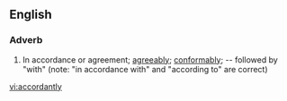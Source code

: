 ==English==

===Adverb===
{{en-adv}}

#In accordance or agreement; [[agreeably]]; [[conformably]]; -- followed by "with" (note: "in accordance with" and "according to" are correct)

[[vi:accordantly]]
